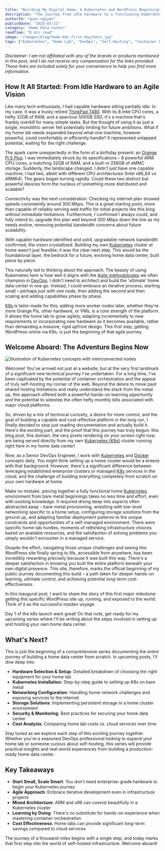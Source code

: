 ```yaml
---
title: "Building My Digital Home: A Kubernetes and WordPress Beginning"
description: "The journey from idle hardware to a functioning Kubernetes cluster - documenting the first day of launching a home data center with WordPress"
authorId: "quan-nguyen"
publishDate: "2025-03-22"
category: "Home Data Center"
readTime: "8 min read"
image: "/images/blog/home-k8s-first-day/hero.jpg"
tags: ["Kubernetes", "Home Lab", "DevOps", "Self-Hosting", "Container Orchestration"]
---
```


_Disclaimer: I am not affiliated with any of the brands or products mentioned in this post, and I do not receive any compensation for the links provided. These links are included solely for your convenience to help you find more information._


## How It All Started: From Idle Hardware to an Agile Vision

Like many tech enthusiasts, I had capable hardware sitting partially idle. In my case, it was a trusty retired [ThinkPad T480](https://www.lenovo.com/us/en/p/laptops/thinkpad/thinkpadt/thinkpad-t480/22tp2tt4800). With its 8 Intel CPU cores, a hefty 32GB of RAM, and a spacious 500GB SSD, it's a machine that's frankly overkill for many simple tasks. But the thought of using it as just a single, monolithic server felt potentially limiting for future ambitions. What if my home lab needs expanded beyond what one machine, however powerful, could comfortably or efficiently handle? It represented untapped potential, waiting for the right challenge.

The spark came unexpectedly in the form of a birthday present: an [Orange Pi 5 Plus](http://www.orangepi.org/html/hardWare/computerAndMicrocontrollers/details/Orange-Pi-5-plus-32GB.html). I was immediately struck by its specifications – 8 powerful ARM CPU cores, a matching 32GB of RAM, and a built-in 256GB of eMMC storage. Suddenly, the landscape changed. I didn't just have one capable machine; I had two, albeit with different CPU architectures (Intel x86_64 vs ARM64). The gears began turning rapidly. Could these two distinct but powerful devices form the nucleus of something more distributed and scalable?

Connectivity was the next consideration. Checking my internet plan showed speeds consistently around 300 Mbps. This is a great starting point, more than capable of reliably serving web traffic for initial projects like this blog without immediate limitations. Furthermore, I confirmed I always could, and fully intend to, upgrade this plan well beyond 300 Mbps down the line as my needs evolve, removing potential bandwidth concerns about future scalability.

With capable hardware identified and solid, upgradable network bandwidth confirmed, the vision crystallized. Building my own [Kubernetes](https://kubernetes.io/) cluster at home wasn't just feasible; it was the clear next step. This would be the foundational layer, the bedrock for a future, evolving home data center, built piece by piece.

This naturally led to thinking about the approach. The beauty of using Kubernetes here is how well it aligns with the [Agile methodologies](https://asana.com/resources/agile-methodology) we often champion in [DevOps](https://en.wikipedia.org/wiki/DevOps). I didn't need to architect and build the 'ultimate' home data center in one go. Instead, I could embrace an iterative process, starting small – perhaps just with one node, then adding the second and then scaling and adding capabilities phase by phase.

[K8s](https://kubernetes.io/) is tailor-made for this; adding more worker nodes later, whether they're more Orange Pis, other hardware, or VMs, is a core strength of the platform. It allows the home lab to grow agilely, adapting incrementally to new requirements or incorporating new hardware as it becomes available, rather than demanding a massive, rigid upfront design. This first step, getting WordPress online via K8s, is just the beginning of that agile journey.

## Welcome Aboard: The Adventure Begins Now

<Image 
  src={k8sIllustration}
  alt="Illustration of Kubernetes concepts with interconnected nodes"
  class="rounded-lg shadow-lg mb-6"
/>


Welcome! You've arrived not just at a website, but at the very first landmark of a significant new technical journey I've undertaken. For a long time, I've been captivated by the potential of container orchestration and the appeal of truly self-hosting my corner of the web. Beyond the desire to move past shared hosting limitations and really understand the stack from the metal up, this approach offered both a powerful hands-on learning opportunity and the potential to sidestep the often hefty monthly bills associated with major cloud platforms.

So, driven by a mix of technical curiosity, a desire for more control, and the goal of building a capable and cost-effective platform in the long run, I finally decided to stop just reading documentation and actually build it. Here's the exciting part, and the proof that this journey has truly begun: this blog post, this domain, the very pixels rendering on your screen right now, are being served directly from my own [Kubernetes (K8s)](https://kubernetes.io/) cluster running right here in my home data center!

Now, as a Senior DevOps Engineer, I work with [Kubernetes](https://kubernetes.io/) and [Docker](https://www.docker.com/) concepts daily. You might think setting up a home cluster would be a breeze with that background. However, there's a significant difference between leveraging established enterprise clusters or managed [K8s](https://kubernetes.io/) services in the cloud, and the challenge of building everything completely from scratch on your own hardware at home.

Make no mistake, piecing together a fully functional home [Kubernetes](https://kubernetes.io/) environment from bare metal beginnings takes no less time and effort, even with existing knowledge. It required diving deep into aspects often abstracted away – bare-metal provisioning, wrestling with low-level networking specific to a home setup, configuring storage solutions from the ground up, and adapting familiar deployment patterns to the unique constraints and opportunities of a self-managed environment. There were specific home-lab hurdles, moments of rethinking infrastructure choices based on available resources, and the satisfaction of solving problems you simply wouldn't encounter in a managed service.

Despite the effort, navigating those unique challenges and seeing this WordPress site finally spring to life, accessible from anywhere, has been incredibly rewarding precisely because it was built this way. There's a deeper satisfaction in knowing you built the entire platform beneath your own digital presence. This site, therefore, marks the official beginning of my public journey documenting this build – a path taken for deeper hands-on learning, ultimate control, and achieving potential long-term cost-effectiveness.

In this inaugural post, I want to share the story of this first major milestone: getting this specific WordPress site up, running, and exposed to the world. Think of it as the successful maiden voyage.

Day 1 of the k8s launch went great! On that note, get ready for my upcoming series where I'll be writing about the steps involved in setting up and hosting your own home data center.

## What's Next?

This is just the beginning of a comprehensive series documenting the entire journey of building a home data center from scratch. In upcoming posts, I'll dive deep into:

- **Hardware Selection & Setup**: Detailed breakdown of choosing the right equipment for your home lab
- **Kubernetes Installation**: Step-by-step guide to setting up K8s on bare metal
- **Networking Configuration**: Handling home network challenges and exposing services to the internet
- **Storage Solutions**: Implementing persistent storage in a home cluster environment
- **Security & Monitoring**: Best practices for securing your home data center
- **Cost Analysis**: Comparing home lab costs vs. cloud services over time

Stay tuned as we explore each step of this exciting journey together. Whether you're a seasoned DevOps professional looking to expand your home lab or someone curious about self-hosting, this series will provide practical insights and real-world experiences from building a production-ready home data center.

## Key Takeaways

- **Start Small, Scale Smart**: You don't need enterprise-grade hardware to begin your Kubernetes journey
- **Agile Approach**: Embrace iterative development even in infrastructure projects
- **Mixed Architecture**: ARM and x86 can coexist beautifully in a Kubernetes cluster
- **Learning by Doing**: There's no substitute for hands-on experience when mastering container orchestration
- **Cost Effectiveness**: Home labs can provide significant long-term savings compared to cloud services

The journey of a thousand miles begins with a single step, and today marks that first step into the world of self-hosted infrastructure. Welcome aboard!

